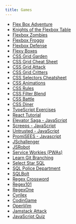 ```yaml
---
title: Games
---
```


- [Flex Box Adventure](https://codingfantasy.com/games/flexboxadventure)
- [Knights of the Flexbox Table](https://knightsoftheflexboxtable.com/)
- [Flexbox Zombies](https://geddski.teachable.com/p/flexbox-zombies)
- [Flexbox Froggy](https://flexboxfroggy.com/)
- [Flexbox Defense](http://www.flexboxdefense.com/)
- [Flexy Boxes](https://the-echoplex.net/flexyboxes/)
- [CSS Grid Garden](https://cssgridgarden.com/)
- [CSS Grid Cheat Sheet](https://alialaa.github.io/css-grid-cheat-sheet/)
- [CSS Grid Attack](https://codingfantasy.com/games/css-grid-attack)
- [CSS Grid Critters ](https://gridcritters.com/)
- [CSS Selectors Cheatsheet](https://frontend30.com/css-selectors-cheatsheet/)
- [CSS Animations](https://css-animations.io/)
- [CSS Rules](https://katydecorah.com/css-ruler/)
- [CSS Filter Blend](https://ilyashubin.github.io/FilterBlend/)
- [CSS Battle](https://cssbattle.dev/)
- [CSS Diner](https://flukeout.github.io/)
- [TypeScript Exercises](https://typescript-exercises.github.io/)
- [React Tutorial](https://react-tutorial.app/)
- [Elevator Saga - JavaScript](https://play.elevatorsaga.com/)
- [Screeps - JavaScript](https://screeps.com/)
- [Untrusted - JavaScript](https://alexnisnevich.github.io/untrusted/)
- [PromiSEES - Javascript](https://bevacqua.github.io/promisees/)
- [JSchallenger](https://www.jschallenger.com/)
- [JSRobot](https://lab.reaal.me/jsrobot/)
- [Service Workies (PWAs)](https://serviceworkies.com/)
- [Learn Git Branching](https://learngitbranching.js.org/)
- [Select Star SQL](https://selectstarsql.com/)
- [SQL Police Department](https://sqlpd.com/)
- [SQLBolt](https://sqlbolt.com/)
- [Regex Crossword](https://regexcrossword.com/)
- [Regex101](https://regex101.com/)
- [RegexOne](https://regexone.com/)
- [Cyrilex](https://extendsclass.com/regex-tester.html)
- [CodinGame](https://www.codingame.com/start)
- [OpenVim](https://www.openvim.com/)
- [Jamstack Attack](https://jamstack-attack.herokuapp.com/)
- [JavaScript Quiz](https://javascriptquiz.com/)
